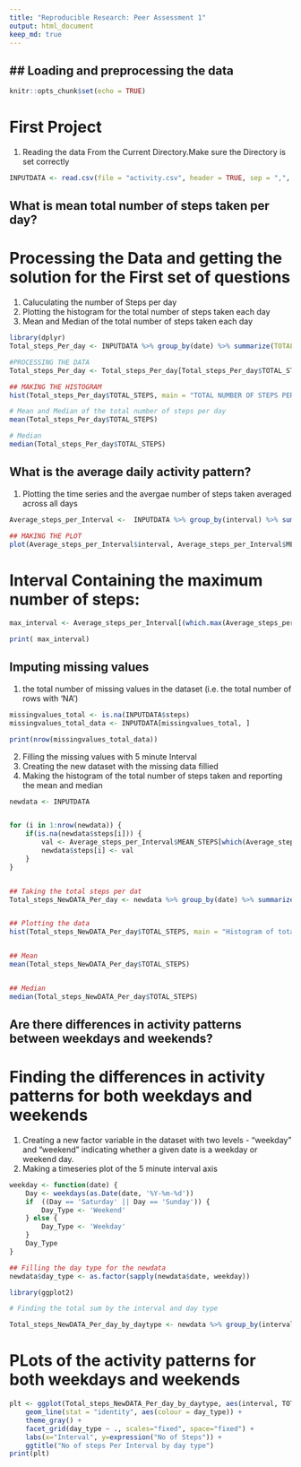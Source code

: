 ```yaml
---
title: "Reproducible Research: Peer Assessment 1"
output: html_document
keep_md: true
---
```



## Loading and preprocessing the data
---

```r
knitr::opts_chunk$set(echo = TRUE)
```

# First Project

1. Reading the data From the Current Directory.Make sure the Directory is set correctly
```r
INPUTDATA <- read.csv(file = "activity.csv", header = TRUE, sep = ",", na.strings = NA)
```


## What is mean total number of steps taken per day?
# Processing the Data and getting the solution for the First set of questions

1. Caluculating the number of Steps per day
2. Plotting the histogram for the total number of steps taken each day
3. Mean and Median of the total number of steps taken each day

```r
library(dplyr)
Total_steps_Per_day <- INPUTDATA %>% group_by(date) %>% summarize(TOTAL_STEPS = sum(steps, na.rm = TRUE))

#PROCESSING THE DATA
Total_steps_Per_day <- Total_steps_Per_day[Total_steps_Per_day$TOTAL_STEPS != 0, ]

## MAKING THE HISTOGRAM
hist(Total_steps_Per_day$TOTAL_STEPS, main = "TOTAL NUMBER OF STEPS PER DAY", xlab = "Total Steps Per Day", col = "RED")

# Mean and Median of the total number of steps per day
mean(Total_steps_Per_day$TOTAL_STEPS)

# Median
median(Total_steps_Per_day$TOTAL_STEPS)

```


## What is the average daily activity pattern?
1. Plotting the time series and the avergae number of steps taken averaged across all days

```r
Average_steps_per_Interval <-  INPUTDATA %>% group_by(interval) %>% summarize(MEAN_STEPS = mean(steps, na.rm = TRUE))

## MAKING THE PLOT
plot(Average_steps_per_Interval$interval, Average_steps_per_Interval$MEAN_STEPS, type='l', col="RED", main="Average number of steps by Interval", xlab="Time _Intervals", ylab="Average_number_of_steps")

```

# Interval Containing the maximum number of steps:

```r
max_interval <- Average_steps_per_Interval[(which.max(Average_steps_per_Interval$MEAN_STEPS)), ]$interval

print( max_interval)
```

## Imputing missing values
1. the total number of missing values in the dataset (i.e. the total number of rows with 'NA')
```r

missingvalues_total <- is.na(INPUTDATA$steps)
missingvalues_total_data <- INPUTDATA[missingvalues_total, ]

print(nrow(missingvalues_total_data))

```

2. Filling the missing values with 5 minute Interval
3. Creating the new dataset with the missing data fillied
4. Making the histogram of the total number of steps taken and reporting the mean and median
```r
newdata <- INPUTDATA


for (i in 1:nrow(newdata)) {
    if(is.na(newdata$steps[i])) {
        val <- Average_steps_per_Interval$MEAN_STEPS[which(Average_steps_per_Interval$interval == newdata$interval[i])]
        newdata$steps[i] <- val 
    }
}


## Taking the total steps per dat
Total_steps_NewDATA_Per_day <- newdata %>% group_by(date) %>% summarize(TOTAL_STEPS = sum(steps))


## Plotting the data
hist(Total_steps_NewDATA_Per_day$TOTAL_STEPS, main = "Histogram of total number of steps per day for the newdata", xlab = "Steps per day", col = "RED")


## Mean
mean(Total_steps_NewDATA_Per_day$TOTAL_STEPS)


## Median
median(Total_steps_NewDATA_Per_day$TOTAL_STEPS)
```


## Are there differences in activity patterns between weekdays and weekends?
# Finding the differences in activity patterns for both weekdays and weekends

1. Creating a new factor variable in the dataset with two levels - "weekday" and "weekend" indicating whether a given date is a weekday or weekend day.
2. Making a timeseries plot of the 5 minute interval axis

```r
weekday <- function(date) {
    Day <- weekdays(as.Date(date, '%Y-%m-%d'))
    if  ((Day == 'Saturday' || Day == 'Sunday')) {
        Day_Type <- 'Weekend'
    } else {
        Day_Type <- 'Weekday'
    }
    Day_Type
}

## Filling the day type for the newdata
newdata$day_type <- as.factor(sapply(newdata$date, weekday))

library(ggplot2)

# Finding the total sum by the interval and day type

Total_steps_NewDATA_Per_day_by_daytype <- newdata %>% group_by(interval, day_type) %>% summarize(TOTAL_STEPS = mean(steps))

```
# PLots of the activity patterns for both weekdays and weekends

```r
plt <- ggplot(Total_steps_NewDATA_Per_day_by_daytype, aes(interval, TOTAL_STEPS)) +
    geom_line(stat = "identity", aes(colour = day_type)) +
    theme_gray() +
    facet_grid(day_type ~ ., scales="fixed", space="fixed") +
    labs(x="Interval", y=expression("No of Steps")) +
    ggtitle("No of steps Per Interval by day type")
print(plt)
```


